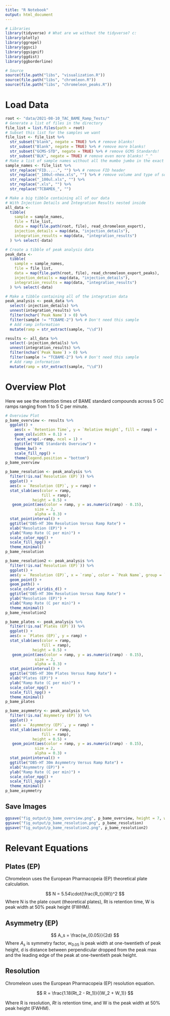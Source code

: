 ```yaml
---
title: "R Notebook"
output: html_document
---
```


```r
# Libraries
library(tidyverse) # What are we without the tidyverse? c:
library(plotly)
library(ggrepel)
library(ggsci)
library(ggsignif)
library(ggdist)
library(ggborderline)

# Source
source(file.path("libs", "visualization.R"))
source(file.path("libs", "chromleon.R"))
source(file.path("libs", "chromeleon_peaks.R"))
```

# Load Data
```r
root <- "data/2021-08-10_TAC_BAME_Ramp_Tests/"
# Generate a list of files in the directory
file_list = list.files(path = root)
# Subset this list for the samples we want
file_list <- file_list %>% 
  str_subset("blank", negate = TRUE) %>% # remove blanks!
  str_subset("Blank", negate = TRUE) %>% # remove more blanks!
  str_subset("GCMS-STD", negate = TRUE) %>% # remove GCMS Standards!
  str_subset("BLK", negate = TRUE) # remove even more blanks! ^_^
# Make a list of sample names without all the mumbo jumbo in the exact filename
sample_names <- file_list %>% 
  str_replace("FID.....", "") %>% # remove FID header
  str_replace("_100ul-nhex.xls", "") %>% # remove volume and type of solvent
  str_replace("_100ul.xls", "") %>% 
  str_replace(".xls", "") %>% 
  str_replace("TCBAME6_", "")

# Make a big tibble containing all of our data
# With Injection Details and Integration Results nested inside
all_data <-
  tibble(
    sample = sample_names,
    file = file_list,
    data = map(file.path(root, file), read_chromeleon_export),
    injection_details = map(data, "injection_details"),
    integration_results = map(data, "integration_results")
  ) %>% select(-data)

# Create a tibble of peak analysis data
peak_data <-
  tibble(
    sample = sample_names,
    file = file_list,
    data = map(file.path(root, file), read_chromeleon_export_peaks),
    injection_details = map(data, "injection_details"),
    integration_results = map(data, "integration_results")
  ) %>% select(-data)

# Make a tibble containing all of the integration data
peak_analysis <- peak_data %>%
  select(-injection_details) %>% 
  unnest(integration_results) %>% 
  filter(nchar(`Peak Name`) > 0) %>% 
  filter(sample != "TCBAME-2") %>% # Don't need this sample
  # Add ramp information
  mutate(ramp = str_extract(sample, "\\d"))

results <- all_data %>%
  select(-injection_details) %>% 
  unnest(integration_results) %>% 
  filter(nchar(`Peak Name`) > 0) %>% 
  filter(sample != "TCBAME-2") %>% # Don't need this sample
  # Add ramp information
  mutate(ramp = str_extract(sample, "\\d"))
```

# Overview Plot
Here we see the retention times of BAME standard compounds across 5 GC ramps ranging from 1 to 5 C per minute.
```r
# Overview Plot
p_bame_overview <- results %>%
  ggplot() +
    aes(x = `Retention Time`, y = `Relative Height`, fill = ramp) +
    geom_col(width = 0.1) +
    facet_wrap(.~ramp, ncol = 1) +
    ggtitle("FAME Standards Overview") +
    theme_bw() +
    scale_fill_npg() +
    theme(legend.position = "bottom")
p_bame_overview
```


```r
p_bame_resolution <- peak_analysis %>% 
  filter(!is.na(`Resolution (EP)`)) %>% 
  ggplot() +
  aes(x = `Resolution (EP)`, y = ramp) +
  stat_slab(aes(color = ramp,
                fill = ramp), 
            height = 0.5) +
   geom_point(aes(color = ramp, y = as.numeric(ramp) - 0.15),
             size = 2, 
             alpha = 0.3) +
  stat_pointinterval() +
  ggtitle("DB5-HT 30m Resolution Versus Ramp Rate") +
  xlab("Resolution (EP)") +
  ylab("Ramp Rate (C per min)") +
  scale_color_npg() +
  scale_fill_npg() +
  theme_minimal()
p_bame_resolution
```
```r
p_bame_resolution2 <- peak_analysis %>% 
  filter(!is.na(`Resolution (EP)`)) %>% 
  ggplot() +
  aes(y = `Resolution (EP)`, x = `ramp`, color = `Peak Name`, group = `Peak Name`) + 
  geom_point() +
  geom_path() +
  scale_color_viridis_d() +
  ggtitle("DB5-HT 30m Resolution Versus Ramp Rate") +
  ylab("Resolution (EP)") +
  xlab("Ramp Rate (C per min)") +
  theme_minimal()
p_bame_resolution2
```

```r
p_bame_plates <- peak_analysis %>% 
  filter(!is.na(`Plates (EP)`)) %>% 
  ggplot() +
  aes(x = `Plates (EP)`, y = ramp) +
  stat_slab(aes(color = ramp,
                fill = ramp), 
            height = 0.5) +
   geom_point(aes(color = ramp, y = as.numeric(ramp) - 0.15),
             size = 2, 
             alpha = 0.3) +
  stat_pointinterval() +
  ggtitle("DB5-HT 30m Plates Versus Ramp Rate") +
  xlab("Plates (EP)") +
  ylab("Ramp Rate (C per min)") +
  scale_color_npg() +
  scale_fill_npg() +
  theme_minimal()
p_bame_plates
```

```r
p_bame_asymmetry <- peak_analysis %>% 
  filter(!is.na(`Asymmetry (EP)`)) %>% 
  ggplot() +
  aes(x = `Asymmetry (EP)`, y = ramp) +
  stat_slab(aes(color = ramp,
                fill = ramp), 
            height = 0.5) +
   geom_point(aes(color = ramp, y = as.numeric(ramp) - 0.15),
             size = 2, 
             alpha = 0.3) +
  stat_pointinterval() +
  ggtitle("DB5-HT 30m Asymmetry Versus Ramp Rate") +
  xlab("Asymmetry (EP)") +
  ylab("Ramp Rate (C per min)") +
  scale_color_npg() +
  scale_fill_npg() +
  theme_minimal()
p_bame_asymmetry
```

## Save Images
```r
ggsave("fig_output/p_bame_overview.png", p_bame_overview, height = 7, width = 11, dpi = 300)
ggsave("fig_output/p_bame_resolution.png", p_bame_resolution)
ggsave("fig_output/p_bame_resolution2.png", p_bame_resolution2)
```


# Relevant Equations

## Plates (EP)
Chromeleon uses the European Pharmacopeia (EP) theoretical plate calculation.

$$
N = 5.54\cdot(\frac{R_t}{W})^2
$$
Where N is the plate count (theoretical plates), Rt is retention time, W is peak width at 50% peak height (FWHM).

## Asymmetry (EP)
$$
A_s = \frac{w_{0.05}}{2d}
$$
Where $A_s$ is symmetry factor, $w_{0.05}$ is peak width at one-twentieth of peak height, d is distance between perpendicular dropped from the peak max and the leading edge of the peak at one-twentieth peak height.


## Resolution
Chromeleon uses the European Pharmacopeia (EP) resolution equation.

$$
R = \frac{1.18(Rt_2 - Rt_1)}{(W_2 + W_1)}
$$

Where R is resolution, $Rt$ is retention time, and W is the peak width at 50% peak height (FWHM).
